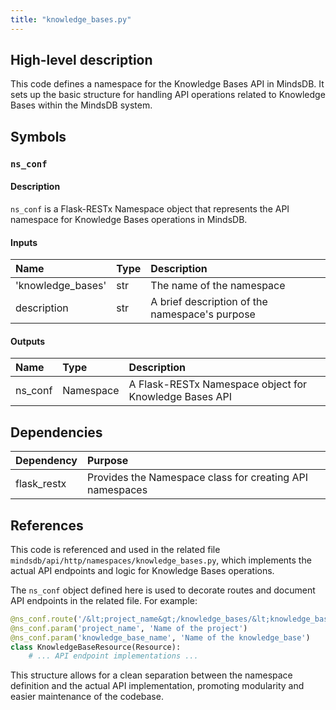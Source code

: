```yaml
---
title: "knowledge_bases.py"
---
```


## High-level description
This code defines a namespace for the Knowledge Bases API in MindsDB. It sets up the basic structure for handling API operations related to Knowledge Bases within the MindsDB system.

## Symbols

### `ns_conf`
#### Description
`ns_conf` is a Flask-RESTx Namespace object that represents the API namespace for Knowledge Bases operations in MindsDB.

#### Inputs
| Name | Type | Description |
|:-----|:-----|:------------|
| 'knowledge_bases' | str | The name of the namespace |
| description | str | A brief description of the namespace's purpose |

#### Outputs
| Name | Type | Description |
|:-----|:-----|:------------|
| ns_conf | Namespace | A Flask-RESTx Namespace object for Knowledge Bases API |

## Dependencies
| Dependency | Purpose |
|:-----------|:--------|
| flask_restx | Provides the Namespace class for creating API namespaces |

## References
This code is referenced and used in the related file `mindsdb/api/http/namespaces/knowledge_bases.py`, which implements the actual API endpoints and logic for Knowledge Bases operations.

The `ns_conf` object defined here is used to decorate routes and document API endpoints in the related file. For example:

```python
@ns_conf.route('/&lt;project_name&gt;/knowledge_bases/&lt;knowledge_base_name&gt;')
@ns_conf.param('project_name', 'Name of the project')
@ns_conf.param('knowledge_base_name', 'Name of the knowledge_base')
class KnowledgeBaseResource(Resource):
    # ... API endpoint implementations ...
```

This structure allows for a clean separation between the namespace definition and the actual API implementation, promoting modularity and easier maintenance of the codebase.